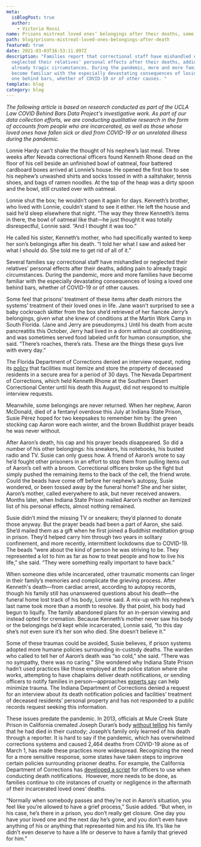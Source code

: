 ```yaml
---
meta:
  isBlogPost: true
  author:
    - Victoria Rossi
name: Prisons mistreat loved ones’ belongings after their deaths, some families say
path: blog/prisons-mistreat-loved-ones-belongings-after-death
featured: true
date: 2021-03-03T16:53:11.897Z
description: "Families report that correctional staff have mishandled or
  neglected their relatives’ personal effects after their deaths, adding pain to
  already tragic circumstances. During the pandemic, more and more families have
  become familiar with the especially devastating consequences of losing a loved
  one behind bars, whether of COVID-19 or of other causes. "
template: blog
category: blog
---
```


_The following article is based on research conducted as part of the UCLA Law COVID Behind Bars Data Project's investigative work. As part of our data collection efforts, we are conducting qualitative research in the form of accounts from people who are incarcerated, as well as those whose loved ones have fallen sick or died from COVID-19 or an unrelated illness during the pandemic._

Lonnie Hardy can’t shake the thought of his nephew’s last meal. Three weeks after Nevada correctional officers found Kenneth Rhone dead on the floor of his cell beside an unfinished bowl of oatmeal, four battered cardboard boxes arrived at Lonnie’s house. He opened the first box to see his nephew’s unwashed shirts and socks tossed in with a saltshaker, tennis shoes, and bags of ramen noodles. At the top of the heap was a dirty spoon and the bowl, still crusted over with oatmeal.

Lonnie shut the box; he wouldn’t open it again for days. Kenneth’s brother, who lived with Lonnie, couldn’t stand to see it either. He left the house and said he’d sleep elsewhere that night. “The way they threw Kenneth’s items in there, the bowl of oatmeal like that—he just thought it was totally disrespectful, Lonnie said. “And I thought it was too.”

He called his sister, Kenneth’s mother, who had specifically wanted to keep her son’s belongings after his death. “I told her what I saw and asked her what I should do. She told me to get rid of all of it.”

Several families say correctional staff have mishandled or neglected their relatives’ personal effects after their deaths, adding pain to already tragic circumstances. During the pandemic, more and more families have become familiar with the especially devastating consequences of losing a loved one behind bars, whether of COVID-19 or of other causes.

Some feel that prisons’ treatment of these items after death mirrors the systems’ treatment of their loved ones in life. Jane wasn’t surprised to see a baby cockroach skitter from the box she’d retrieved of her fiancée Jerry’s belongings, given what she knew of conditions at the Martin Work Camp in South Florida. (Jane and Jerry are pseudonyms.) Until his death from acute pancreatitis this October, Jerry had lived in a dorm without air conditioning, and was sometimes served food labeled unfit for human consumption, she said. “There’s roaches, there’s rats. These are the things these guys live with every day.”

The Florida Department of Corrections denied an interview request, noting its [policy](https://www.flrules.org/gateway/RuleNo.asp?ID=33-602.201) that facilities must itemize and store the property of deceased residents in a secure area for a period of 30 days. The Nevada Department of Corrections, which held Kenneth Rhone at the Southern Desert Correctional Center until his death this August, did not respond to multiple interview requests.

Meanwhile, some belongings are never returned. When her nephew, Aaron McDonald, died of a fentanyl overdose this July at Indiana State Prison, Susie Pérez hoped for two keepsakes to remember him by: the green stocking cap Aaron wore each winter, and the brown Buddhist prayer beads he was never without.

After Aaron’s death, his cap and his prayer beads disappeared. So did a number of his other belongings: his sneakers, his notebooks, his busted radio and TV. Susie can only guess how. A friend of Aaron’s wrote to say he’d fought other prisoners in an effort to stop them from pulling items out of Aaron’s cell with a broom. Correctional officers broke up the fight but simply pushed the remaining items to the back of the cell, the friend wrote. Could the beads have come off before her nephew’s autopsy, Susie wondered, or been tossed away by the funeral home? She and her sister, Aaron’s mother, called everywhere to ask, but never received answers. Months later, when Indiana State Prison mailed Aaron’s mother an itemized list of his personal effects, almost nothing remained.

Susie didn’t mind the missing TV or sneakers; they’d planned to donate those anyway. But the prayer beads had been a part of Aaron, she said. She’d mailed them as a gift when he first joined a Buddhist meditation group in prison. They’d helped carry him through two years in solitary confinement, and more recently, intermittent lockdowns due to COVID-19. The beads “were about the kind of person he was striving to be. They represented a lot to him as far as how to treat people and how to live his life,” she said. “They were something really important to have back.”

When someone dies while incarcerated, other traumatic moments can linger in their family’s memories and complicate the grieving process. After Kenneth's death—from cardiac arrest, according to autopsy records, though his family still has unanswered questions about his death—the funeral home lost track of his body, Lonnie said. A mix-up with his nephew’s last name took more than a month to resolve. By that point, his body had begun to liquify. The family abandoned plans for an in-person viewing and instead opted for cremation. Because Kenneth’s mother never saw his body or the belongings he’d kept while incarcerated, Lonnie said, “to this day she’s not even sure it’s her son who died. She doesn’t believe it.”

Some of these traumas could be avoided, Susie believes, if prison systems adopted more humane policies surrounding in-custody deaths. The warden who called to tell her of Aaron’s death was “so cold,” she said. “There was no sympathy, there was no caring.” She wondered why Indiana State Prison hadn’t used practices like those employed at the police station where she works, attempting to have chaplains deliver death notifications, or sending officers to notify families in person—approaches [experts say](https://www.fbi.gov/news/stories/death-notification-with-compassion) can help minimize trauma. The Indiana Department of Corrections denied a request for an interview about its death notification policies and facilities’ treatment of deceased residents’ personal property and has not responded to a public records request seeking this information.

These issues predate the pandemic. In 2013, officials at Mule Creek State Prison in California cremated Joseph Duran’s body [without telling](https://www.reuters.com/article/us-usa-california-prison-death/california-sued-over-pepper-spray-death-of-mentally-ill-prisoner-idUKKBN0H000R20140905) his family that he had died in their custody; Joseph’s family only learned of his death through a reporter. It is hard to say if the pandemic, which has overwhelmed corrections systems and caused 2,464 deaths from COVID-19 alone as of March 1, has made these practices more widespread. Recognizing the need for a more sensitive response, some states have taken steps to improve certain policies surrounding prisoner deaths. For example, the California Department of Corrections has [developed a script](https://www.themarshallproject.org/2018/06/21/your-loved-one-dies-the-prison-leaves-a-voicemail) for officers to use when conducting death notifications.  However, more needs to be done, as families continue to cite instances of cruelty or negligence in the aftermath of their incarcerated loved ones’ deaths.

“Normally when somebody passes and they’re not in Aaron’s situation, you feel like you’re allowed to have a grief process,” Susie added. “But when, in his case, he’s there in a prison, you don’t really get closure. One day you have your loved one and the next day he’s gone, and you don’t even have anything of his or anything that represented him and his life. It’s like he didn’t even deserve to have a life or deserve to have a family that grieved for him.”
